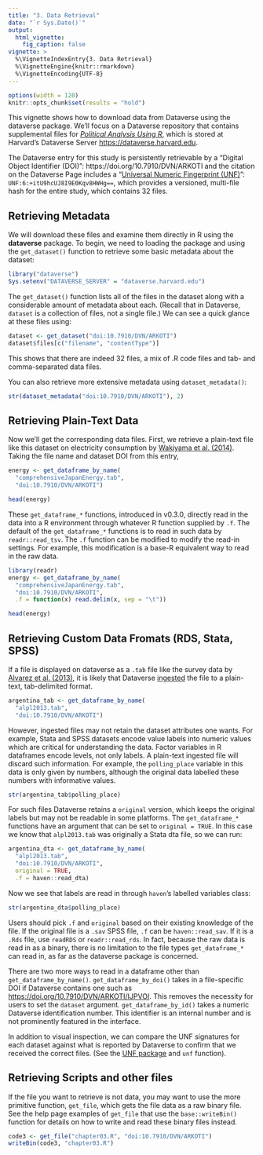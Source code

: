 ```yaml
---
title: "3. Data Retrieval"
date: "`r Sys.Date()`"
output:
  html_vignette:
    fig_caption: false
vignette: >
  %\VignetteIndexEntry{3. Data Retrieval}
  %\VignetteEngine{knitr::rmarkdown}
  %\VignetteEncoding{UTF-8}
---
```


```r
options(width = 120)
knitr::opts_chunk$set(results = "hold")
```

This vignette shows how to download data from Dataverse using the dataverse package. We'll focus on a Dataverse repository that contains supplemental files for [*Political Analysis Using R*](https://www.springer.com/gb/book/9783319234458), which is stored at Harvard's Dataverse Server <https://dataverse.harvard.edu>.

The Dataverse entry for this study is persistently retrievable by a "Digital Object Identifier (DOI)": https://doi.org/10.7910/DVN/ARKOTI and the citation on the Dataverse Page includes a "[Universal Numeric Fingerprint (UNF)](https://guides.dataverse.org/en/latest/developers/unf/index.html)": `UNF:6:+itU9hcUJ8I9E0Kqv8HWHg==`, which provides a versioned, multi-file hash for the entire study, which contains 32 files.


## Retrieving Metadata

We will download these files and examine them directly in R using the **dataverse** package. To begin, we need to loading the package and using the `get_dataset()` function to retrieve some basic metadata about the dataset:

```r
library("dataverse")
Sys.setenv("DATAVERSE_SERVER" = "dataverse.harvard.edu")
```

The `get_dataset()` function lists all of the files in the dataset along with a considerable amount of metadata about each. (Recall that in Dataverse, `dataset` is a collection of files, not a single file.)  We can see a quick glance at these files using:

```r
dataset <- get_dataset("doi:10.7910/DVN/ARKOTI")
dataset$files[c("filename", "contentType")]
```

This shows that there are indeed 32 files, a mix of .R code files and tab- and comma-separated data files.

You can also retrieve more extensive metadata using `dataset_metadata()`:

```r
str(dataset_metadata("doi:10.7910/DVN/ARKOTI"), 2)
```




## Retrieving Plain-Text Data

Now we'll get the corresponding data files. First, we retrieve a plain-text file like this dataset on electricity consumption by [Wakiyama et al. (2014)](https://doi.org/10.7910/DVN/ARKOTI/GN1MRT). Taking the file name and dataset DOI from this entry,

```r
energy <- get_dataframe_by_name(
  "comprehensiveJapanEnergy.tab",
  "doi:10.7910/DVN/ARKOTI")

head(energy)
```

These `get_dataframe_*` functions, introduced in v0.3.0, directly read in the data into a R environment through whatever R function supplied by `.f`. The default of the  `get_dataframe_*` functions is to read in such data by `readr::read_tsv`. The `.f` function can be modified to modify the read-in settings. For example, this modification is a base-R equivalent way to read in the raw data.


```r
library(readr)
energy <- get_dataframe_by_name(
  "comprehensiveJapanEnergy.tab",
  "doi:10.7910/DVN/ARKOTI",
  .f = function(x) read.delim(x, sep = "\t"))

head(energy)
```



## Retrieving Custom Data Fromats (RDS, Stata, SPSS)


If a file is displayed on dataverse as a `.tab` file like the survey data by [Alvarez et al. (2013)](https://doi.org/10.7910/DVN/ARKOTI/A8YRMP), it is likely that Dataverse [ingested](https://guides.dataverse.org/en/latest/user/tabulardataingest/index.html) the file to a plain-text, tab-delimited format.

```r
argentina_tab <- get_dataframe_by_name(
  "alpl2013.tab",
  "doi:10.7910/DVN/ARKOTI")
```


However, ingested files may not retain the dataset attributes one wants. For example, Stata and SPSS datasets encode value labels into numeric values which are critical for understanding the data. Factor variables in R dataframes encode levels, not only labels. A plain-text ingested file will discard such information. For example,  the `polling_place` variable in this data is only given by numbers, although the original data labelled these numbers with informative values.

```r
str(argentina_tab$polling_place)
```

For such files Dataverse retains a `original` version, which keeps the original labels but may not be readable in some platforms. The `get_dataframe_*` functions have an argument that can be set to `original = TRUE`. In this case we know that `alpl2013.tab` was originally a Stata dta file, so we can run:

```r
argentina_dta <- get_dataframe_by_name(
  "alpl2013.tab",
  "doi:10.7910/DVN/ARKOTI",
  original = TRUE,
  .f = haven::read_dta)
```

Now we see that labels are read in through `haven`'s labelled variables class:

```r
str(argentina_dta$polling_place)
```



Users should pick `.f` and `original` based on their existing knowledge of the file. If the original file is a `.sav` SPSS file, `.f` can be `haven::read_sav`. If it is a `.Rds` file, use `readRDS` or `readr::read_rds`. In fact, because the raw data is read in as a binary, there is no limitation to the file types `get_dataframe_*` can read in, as far as the dataverse package is concerned.

There are two more ways to read in a dataframe other than `get_dataframe_by_name()`. `get_dataframe_by_doi()` takes in a file-specific DOI if Dataverse contains one such as <https://doi.org/10.7910/DVN/ARKOTI/IJPVOI>. This removes the necessity for users to set the `dataset` argument. `get_dataframe_by_id()` takes a numeric Dataverse identification number. This identifier is an internal number and is not prominently featured in the interface.


In addition to visual inspection, we can compare the UNF signatures for each dataset against what is reported by Dataverse to confirm that we received the correct files. (See the [UNF package](https://cran.r-project.org/package=UNF) and `unf` function).



## Retrieving Scripts and other files

If the file you want to retrieve is not data, you may want to use the  more primitive function, `get_file`, which gets the file data as a raw binary file. See the help page examples of `get_file` that use the `base::writeBin()` function for details on how to write and read these binary files instead.

```r
code3 <- get_file("chapter03.R", "doi:10.7910/DVN/ARKOTI")
writeBin(code3, "chapter03.R")
```
